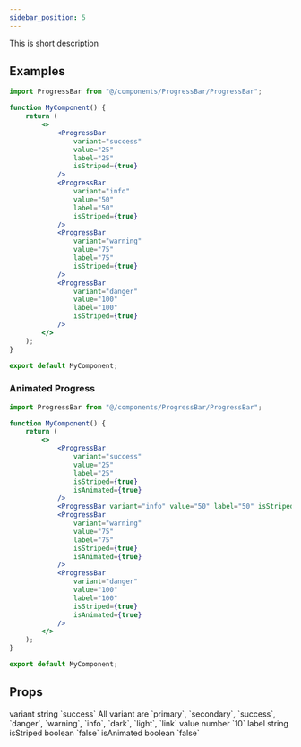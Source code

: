 ```yaml
---
sidebar_position: 5
---
```


This is short description


## Examples

<CodePreview>
    <div className="d-flex flex-column gap-2">
        <ProgressBar
            variant="success"
            value="25"
            label="25"
             isStriped={true}
        />
        <ProgressBar
            variant="info"
            value="50"
            label="50"
             isStriped={true}
        />
        <ProgressBar
            variant="warning"
            value="75"
            label="75"
             isStriped={true}
        />
        <ProgressBar
            variant="danger"
            value="100"
            label="100"
             isStriped={true}
        />
    </div>
</CodePreview>

```jsx title="Card"
import ProgressBar from "@/components/ProgressBar/ProgressBar";

function MyComponent() {
    return (
        <>
            <ProgressBar
                variant="success"
                value="25"
                label="25"
                isStriped={true}
            />
            <ProgressBar
                variant="info"
                value="50"
                label="50"
                isStriped={true}
            />
            <ProgressBar
                variant="warning"
                value="75"
                label="75"
                isStriped={true}
            />
            <ProgressBar
                variant="danger"
                value="100"
                label="100"
                isStriped={true}
            />
        </>
    );
}

export default MyComponent;
```

### Animated Progress

<CodePreview>
    <div className="d-flex flex-column gap-2">
        <ProgressBar
            variant="success"
            value="25"
            label="25"
            isStriped={true}
            isAnimated={true}
        />
        <ProgressBar
            variant="info"
            value="50"
            label="50"
            isStriped={true}
            isAnimated={true}
        />
        <ProgressBar
            variant="warning"
            value="75"
            label="75"
            isStriped={true}
            isAnimated={true}
        />
        <ProgressBar
            variant="danger"
            value="100"
            label="100"
            isStriped={true}
            isAnimated={true}
        />
    </div>
</CodePreview>

```jsx title="Card"
import ProgressBar from "@/components/ProgressBar/ProgressBar";

function MyComponent() {
    return (
        <>
            <ProgressBar
                variant="success"
                value="25"
                label="25"
                isStriped={true}
                isAnimated={true}
            />
            <ProgressBar variant="info" value="50" label="50" isStriped={true} isAnimated={true} />
            <ProgressBar
                variant="warning"
                value="75"
                label="75"
                isStriped={true}
                isAnimated={true}
            />
            <ProgressBar
                variant="danger"
                value="100"
                label="100"
                isStriped={true}
                isAnimated={true}
            />
        </>
    );
}

export default MyComponent;
```

## Props

<FeatureTable>
    <tr>
        <td>variant</td>
        <td>string</td>
        <td>`success`</td>
        <td>All variant are `primary`, `secondary`, `success`, <br /> `danger`, `warning`, `info`, `dark`, `light`, `link` </td>
    </tr>
    <tr>
        <td>value</td>
        <td>number</td>
        <td>`10`</td>
        <td></td>
    </tr>
    <tr>
        <td>label</td>
        <td>string</td>
        <td></td>
        <td></td>
    </tr>
    <tr>
        <td>isStriped</td>
        <td>boolean</td>
        <td>`false`</td>
        <td></td>
    </tr>
    <tr>
        <td>isAnimated</td>
        <td>boolean</td>
        <td>`false`</td>
        <td></td>
    </tr>

</FeatureTable>